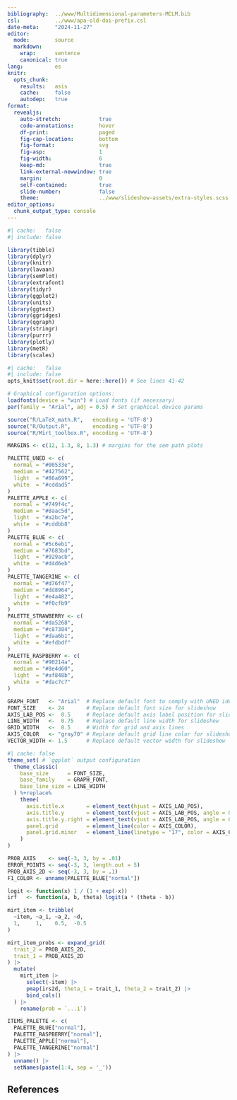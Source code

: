 ```yaml
---
bibliography:  ../www/Multidimensional-parameters-MCLM.bib
csl:           ../www/apa-old-doi-prefix.csl
date-meta:     "2024-11-27"
editor:
  mode:        source
  markdown: 
    wrap:      sentence
    canonical: true
lang:          es
knitr:
  opts_chunk: 
    results:   asis
    cache:     false
    autodep:   true
format:
  revealjs:
    auto-stretch:            true
    code-annotations:        hover
    df-print:                paged
    fig-cap-location:        bottom
    fig-format:              svg
    fig-asp:                 1
    fig-width:               6
    keep-md:                 true
    link-external-newwindow: true
    margin:                  0
    self-contained:          true
    slide-number:            false
    theme:                   ../www/slideshow-assets/extra-styles.scss
editor_options: 
  chunk_output_type: console
---
```


```r
#| cache:   false
#| include: false

library(tibble)
library(dplyr)
library(knitr)
library(lavaan)
library(semPlot)
library(extrafont)
library(tidyr)
library(ggplot2)
library(units)
library(ggtext)
library(ggridges)
library(qgraph)
library(stringr)
library(purrr)
library(plotly)
library(metR)
library(scales)
```

```r
#| cache:   false
#| include: false
opts_knit$set(root.dir = here::here()) # See lines 41-42

# Graphical configuration options:
loadfonts(device = "win") # Load fonts (if necessary)
par(family = "Arial", adj = 0.5) # Set graphical device params
```

```r
source("R/LaTeX_math.R",   encoding = 'UTF-8')
source("R/Output.R",       encoding = 'UTF-8')
source("R/Mirt_toolbox.R", encoding = 'UTF-8')
```

```r
MARGINS <- c(12, 1.3, 8, 1.3) # margins for the sem path plots

PALETTE_UNED <- c(
  normal = "#00533e",
  medium = "#427562",
  light  = "#86a699",
  white  = "#cddad5"
)
PALETTE_APPLE <- c(
  normal = "#749f4c",
  medium = "#8aac5d",
  light  = "#a2bc7e",
  white  = "#cddbb8"
)
PALETTE_BLUE <- c(
  normal = "#5c6eb1",
  medium = "#7683bd",
  light  = "#929acb",
  white  = "#d4d6eb"
)
PALETTE_TANGERINE <- c(
  normal = "#d76f47",
  medium = "#dd8964",
  light  = "#e4a482",
  white  = "#f0cfb9"
)
PALETTE_STRAWBERRY <- c(
  normal = "#da5268",
  medium = "#c87384",
  light  = "#daa6b1",
  white  = "#efdbdf"
)
PALETTE_RASPBERRY <- c(
  normal = "#90214a",
  medium = "#8e4d60",
  light  = "#af848b",
  white  = "#dac7c7"
)

GRAPH_FONT   <- "Arial"  # Replace default font to comply with UNED identity
FONT_SIZE    <- 24       # Replace default font size for slideshow
AXIS_LAB_POS <-  0.5     # Replace default axis label position for slideshow
LINE_WIDTH   <-  0.75    # Replace default line width for slideshow
GRID_WIDTH   <-  0.5     # Width for grid and axis lines
AXIS_COLOR   <- "gray70" # Replace default grid line color for slideshow
VECTOR_WIDTH <- 1.5      # Replace default vector width for slideshow
```

```r
#| cache: false
theme_set( # `ggplot` output configuration
  theme_classic(
    base_size      = FONT_SIZE,
    base_family    = GRAPH_FONT,
    base_line_size = LINE_WIDTH
  ) %+replace%
    theme(
      axis.title.x       = element_text(hjust = AXIS_LAB_POS),
      axis.title.y       = element_text(vjust = AXIS_LAB_POS, angle = 0),
      axis.title.y.right = element_text(vjust = AXIS_LAB_POS, angle = 0),
      panel.grid         = element_line(color = AXIS_COLOR),
      panel.grid.minor   = element_line(linetype = "17", color = AXIS_COLOR)
    )
)
```

```r
PROB_AXIS    <- seq(-3, 3, by = .01)
ERROR_POINTS <- seq(-3, 3, length.out = 5)
PROB_AXIS_2D <- seq(-3, 3, by = .1)
F1_COLOR <- unname(PALETTE_BLUE["normal"])

logit <- function(x) 1 / (1 + exp(-x))
irf   <- function(a, b, theta) logit(a * (theta - b))

mirt_item <- tribble(
  ~item, ~a_1, ~a_2, ~d,
  1,     1,    0.5,  -0.5
)

mirt_item_probs <- expand_grid(
  trait_2 = PROB_AXIS_2D,
  trait_1 = PROB_AXIS_2D
) |>
  mutate(
    mirt_item |>
      select(-item) |>
      pmap(irs2d, theta_1 = trait_1, theta_2 = trait_2) |>
      bind_cols()
  ) |>
    rename(prob = `...1`)

ITEMS_PALETTE <- c(
  PALETTE_BLUE["normal"],
  PALETTE_RASPBERRY["normal"],
  PALETTE_APPLE["normal"],
  PALETTE_TANGERINE["normal"]
) |>
  unname() |>
  setNames(paste(1:4, sep = '_'))
```

## References
